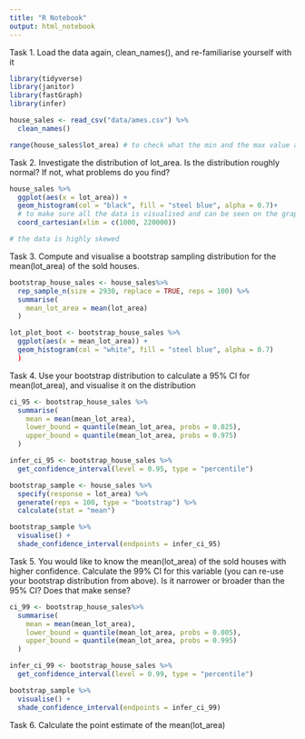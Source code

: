 ```yaml
---
title: "R Notebook"
output: html_notebook
---
```

Task 1.
Load the data again, clean_names(), and re-familiarise yourself with it
```r
library(tidyverse)
library(janitor)
library(fastGraph)
library(infer)
```
```r
house_sales <- read_csv("data/ames.csv") %>%
  clean_names()

range(house_sales$lot_area) # to check what the min and the max value are to identify possible outliers
```

Task 2.
Investigate the distribution of lot_area. Is the distribution roughly normal? If not, what problems do you find?

```r
house_sales %>%
  ggplot(aes(x = lot_area)) +
  geom_histogram(col = "black", fill = "steel blue", alpha = 0.7)+
  # to make sure all the data is visualised and can be seen on the graph
  coord_cartesian(xlim = c(1000, 220000)) 

# the data is highly skewed
```

Task 3.
Compute and visualise a bootstrap sampling distribution for the mean(lot_area) of the sold houses.

```r
bootstrap_house_sales <- house_sales%>%
  rep_sample_n(size = 2930, replace = TRUE, reps = 100) %>%
  summarise(
    mean_lot_area = mean(lot_area)
  )
```

```r
lot_plot_boot <- bootstrap_house_sales %>%
  ggplot(aes(x = mean_lot_area)) +
  geom_histogram(col = "white", fill = "steel blue", alpha = 0.7)
  )
```
Task 4.
Use your bootstrap distribution to calculate a 95% CI for mean(lot_area), and visualise it on the distribution

```r
ci_95 <- bootstrap_house_sales %>%
  summarise(
    mean = mean(mean_lot_area),
    lower_bound = quantile(mean_lot_area, probs = 0.025),
    upper_bound = quantile(mean_lot_area, probs = 0.975)
  )
```
```r
infer_ci_95 <- bootstrap_house_sales %>%
  get_confidence_interval(level = 0.95, type = "percentile")
```
```r
bootstrap_sample <- house_sales %>%
  specify(response = lot_area) %>%
  generate(reps = 100, type = "bootstrap") %>%
  calculate(stat = "mean")
```

```r
bootstrap_sample %>%
  visualise() +
  shade_confidence_interval(endpoints = infer_ci_95)
```

Task 5.
You would like to know the mean(lot_area) of the sold houses with higher confidence. Calculate the 99% CI for this variable (you can re-use your bootstrap distribution from above). Is it narrower or broader than the 95% CI? Does that make sense?

```r
ci_99 <- bootstrap_house_sales%>%
  summarise(
    mean = mean(mean_lot_area),
    lower_bound = quantile(mean_lot_area, probs = 0.005),
    upper_bound = quantile(mean_lot_area, probs = 0.995)
  )
```

```r
infer_ci_99 <- bootstrap_house_sales %>%
  get_confidence_interval(level = 0.99, type = "percentile")

bootstrap_sample %>%
  visualise() +
  shade_confidence_interval(endpoints = infer_ci_99)
```

Task 6.
Calculate the point estimate of the mean(lot_area)

